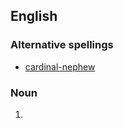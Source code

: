 {{see|Cardinal Nephew}}
==English==
{{wikipedia}}
===Alternative spellings===
*[[cardinal-nephew]]
===Noun===
{{en-noun}}
#{{rfdef}}